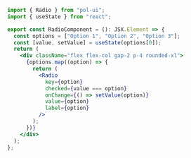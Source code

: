 ```jsx
import { Radio } from "pol-ui";
import { useState } from "react";

export const RadioComponent = (): JSX.Element => {
  const options = ["Option 1", "Option 2", "Option 3"];
  const [value, setValue] = useState(options[0]);
  return (
    <div className="flex flex-col gap-2 p-4 rounded-xl">
      {options.map((option) => {
        return (
          <Radio
            key={option}
            checked={value === option}
            onChange={() => setValue(option)}
            value={option}
            label={option}
          />
        );
      })}
    </div>
  );
};
```
